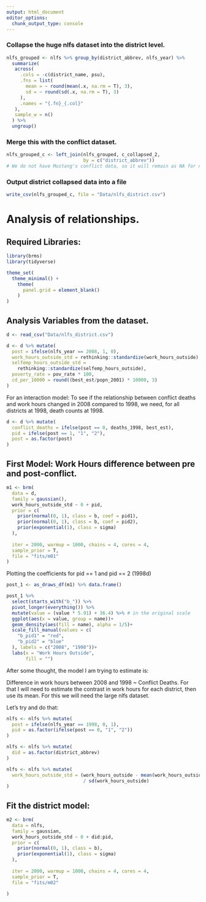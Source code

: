 ```yaml
---
output: html_document
editor_options: 
  chunk_output_type: console
---
```


### Collapse the huge nlfs dataset into the district level.

```r
nlfs_grouped <- nlfs %>% group_by(district_abbrev, nlfs_year) %>% 
  summarize(
   across(
     .cols = -c(district_name, psu),
     .fns = list(
       mean = ~ round(mean(.x, na.rm = T), 3),
       sd = ~ round(sd(.x, na.rm = T), 3)
     ),
     .names = "{.fn}_{.col}"
   ),
   sample_w = n()
  ) %>% 
  ungroup()

```

### Merge this with the conflict dataset.

```r
nlfs_grouped_c <- left_join(nlfs_grouped, c_collapsed_2,
                            by = c("district_abbrev"))
# We do not have Mustang's conflict data, so it will remain as NA for now.

```

### Output district collapsed data into a file

```r
write_csv(nlfs_grouped_c, file = "Data/nlfs_district.csv")
```


# Analysis of relationships.


## Required Libraries:

```r
library(brms)
library(tidyverse)

theme_set(
  theme_minimal() +
    theme(
      panel.grid = element_blank()
    )
)

```

## Analysis Variables from the dataset.

```r
d <- read_csv("Data/nlfs_district.csv")

d <- d %>% mutate(
  post = ifelse(nlfs_year == 2008, 1, 0),
  work_hours_outside_std = rethinking::standardize(work_hours_outside),
  selfemp_hours_outside_std =
    rethinking::standardize(selfemp_hours_outside),
  poverty_rate = pov_rate * 100,
  cd_per_10000 = round((best_est/popn_2001) * 10000, 3)
)
```

For an interaction model: To see if the relationship between conflict deaths and work hours changed in 2008 compared to 1998, we need, for all districts at 1998, death counts at 1998. 

```r
d <- d %>% mutate(
  conflict_deaths = ifelse(post == 0, deaths_1998, best_est),
  pid = ifelse(post == 1, "1", "2"),
  post = as.factor(post)
)
```


## First Model: Work Hours difference between pre and post-conflict.

```r
m1 <- brm(
  data = d,
  family = gaussian(),
  work_hours_outside_std ~ 0 + pid,
  prior = c(
    prior(normal(0, 1), class = b, coef = pid1),
    prior(normal(0, 1), class = b, coef = pid2),
    prior(exponential(1), class = sigma)
  ),
  
  iter = 2000, warmup = 1000, chains = 4, cores = 4,
  sample_prior = T,
  file = "fits/m01"
)
```

Plotting the coefficients for pid == 1 and pid == 2 (1998d)

```r
post_1 <- as_draws_df(m1) %>% data.frame()

post_1 %>% 
  select(starts_with("b_")) %>% 
  pivot_longer(everything()) %>% 
  mutate(value = (value * 5.91) + 36.4) %>% # in the original scale
  ggplot(aes(x = value, group = name))+
  geom_density(aes(fill = name), alpha = 1/5)+
  scale_fill_manual(values = c(
    "b_pid1" = "red",
    "b_pid2" = "blue"
  ), labels = c("2008", "1998"))+
  labs(x = "Work Hours Outside",
       fill = "")
```


After some thought, the model I am trying to estimate is:

Difference in work hours between 2008 and 1998 ~ Conflict Deaths.
For that I will need to estimate the contrast in work hours for each district, then use its mean.
For this we will need the large nlfs dataset.

Let's try and do that:

```r

nlfs <- nlfs %>% mutate(
  post = ifelse(nlfs_year == 1998, 0, 1),
  pid = as.factor(ifelse(post == 0, "1", "2"))
)

nlfs <- nlfs %>% mutate(
  did = as.factor(district_abbrev)
)

nlfs <- nlfs %>% mutate(
  work_hours_outside_std = (work_hours_outside - mean(work_hours_outside))
                            / sd(work_hours_outside)
)

```


## Fit the district model:

```r
m2 <- brm(
  data = nlfs,
  family = gaussian,
  work_hours_outside_std ~ 0 + did:pid,
  prior = c(
    prior(normal(0, 1), class = b),
    prior(exponential(1), class = sigma)
  ),
  
  iter = 2000, warmup = 1000, chains = 4, cores = 4,
  sample_prior = T,
  file = "fits/m02"
  
)
```




